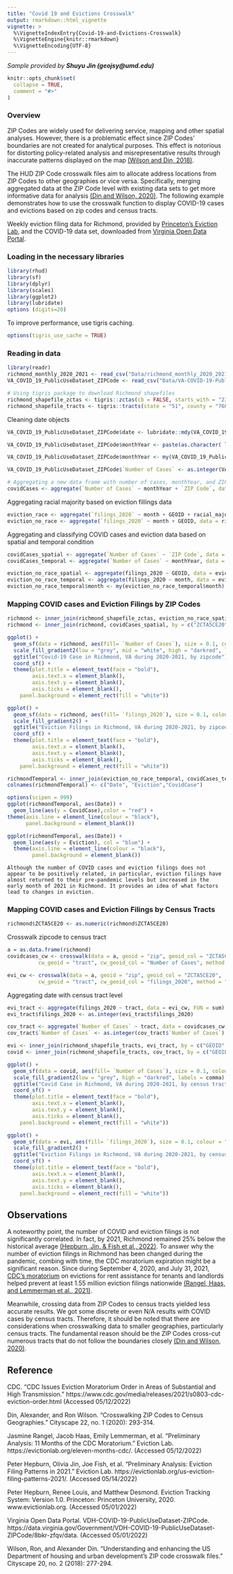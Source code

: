 ```yaml
---
title: "Covid 19 and Evictions Crosswalk"
output: rmarkdown::html_vignette
vignette: >
  %\VignetteIndexEntry{Covid-19-and-Evictions-Crosswalk}
  %\VignetteEngine{knitr::rmarkdown}
  %\VignetteEncoding{UTF-8}
---
```


<i>Sample provided by <b>Shuyu Jin (geojsy@umd.edu)</b></i>


```r
knitr::opts_chunk$set(
  collapse = TRUE,
  comment = "#>"
)
```

### Overview

ZIP Codes are widely used for delivering service, mapping and other spatial analyses. However, there is a problematic effect since ZIP Codes’ boundaries are not created for analytical purposes. This effect is notorious for distorting policy-related analysis and misrepresentative results through inaccurate patterns displayed on the map [(Wilson and Din, 2018)](https://www.huduser.gov/portal/periodicals/cityscpe/vol20num2/ch16.pdf).

The HUD ZIP Code crosswalk files aim to allocate address locations from ZIP Codes to other geographies or vice versa. Specifically, merging aggregated data at the ZIP Code level with existing data sets to get more informative data for analysis [(Din and Wilson, 2020)](https://www.huduser.gov/portal/periodicals/cityscpe/vol22num1/ch12.pdf). The following example demonstrates how to use the crosswalk function to display COVID-19 cases and evictions based on zip codes and census tracts. 

Weekly eviction filing data for Richmond, provided by [Princeton’s Eviction Lab](https://evictionlab.org/eviction-tracking/), and the COVID-19 data set, downloaded from [Virginia Open Data Portal](https://data.virginia.gov/Government/VDH-COVID-19-PublicUseDataset-ZIPCode/8bkr-zfqv/data).


### Loading in the necessary libraries
```r
library(rhud)
library(sf)
library(dplyr)
library(scales)
library(ggplot2)
library(lubridate)
options (digits=20)
```
To improve performance, use tigris caching.

```r
options(tigris_use_cache = TRUE)
```


### Reading in data

```r
library(readr)
richmond_monthly_2020_2021 <- read_csv("Data/richmond_monthly_2020_2021.csv")
VA_COVID_19_PublicUseDataset_ZIPCode <- read_csv("Data/VA-COVID-19-PublicUseDataset-ZIPCode.csv")

# Using tigris package to download Richmond shapefiles
richmond_shapefile_zctas <- tigris::zctas(cb = FALSE, starts_with = "23")
richmond_shapefile_tracts <- tigris::tracts(state = "51", county = "760", cb = TRUE)
```

Cleaning date objects
```r
VA_COVID_19_PublicUseDataset_ZIPCode$date <- lubridate::mdy(VA_COVID_19_PublicUseDataset_ZIPCode$`Report Date`)

VA_COVID_19_PublicUseDataset_ZIPCode$monthYear <- paste(as.character( lubridate::month(VA_COVID_19_PublicUseDataset_ZIPCode$date)), "-", as.character( lubridate::year(VA_COVID_19_PublicUseDataset_ZIPCode$date)), sep="" )

VA_COVID_19_PublicUseDataset_ZIPCode$monthYear <- my(VA_COVID_19_PublicUseDataset_ZIPCode$monthYear)

VA_COVID_19_PublicUseDataset_ZIPCode$`Number of Cases` <- as.integer(VA_COVID_19_PublicUseDataset_ZIPCode$`Number of Cases`)

# Aggregating a new data frame with number of cases, monthYear, and ZIP code
covidCases <- aggregate(`Number of Cases` ~ monthYear + `ZIP Code`, data = VA_COVID_19_PublicUseDataset_ZIPCode, FUN = sum)
```

Aggregating racial majority based on eviction fillings data
```r
eviction_race <- aggregate(`filings_2020` ~ month + GEOID + racial_majority, data = richmond_monthly_2020_2021, FUN = sum)
eviction_no_race <- aggregate(`filings_2020` ~ month + GEOID, data = richmond_monthly_2020_2021, FUN = sum)
```

Aggregating and classifying COVID cases and eviction data based on spatial and temporal condition
```r
covidCases_spatial <- aggregate(`Number of Cases` ~ `ZIP Code`, data = covidCases, FUN = sum)
covidCases_temporal <- aggregate(`Number of Cases` ~ monthYear, data = covidCases, FUN = sum)

eviction_no_race_spatial <- aggregate(filings_2020 ~ GEOID, data = eviction_no_race, FUN = sum)
eviction_no_race_temporal <- aggregate(filings_2020 ~ month, data = eviction_no_race, FUN = sum)
eviction_no_race_temporal$month <- my(eviction_no_race_temporal$month)
```


### Mapping COVID cases and Eviction Filings by ZIP Codes

```r
richmond <- inner_join(richmond_shapefile_zctas, eviction_no_race_spatial, by = c("ZCTA5CE20" = "GEOID" ))
richmond <- inner_join(richmond, covidCases_spatial, by = c("ZCTA5CE20" = "ZIP Code" ))
```

```r
ggplot() +
  geom_sf(data = richmond, aes(fill= `Number of Cases`), size = 0.1, colour = "grey") + 
  scale_fill_gradient2(low = "grey", mid = "white", high = "darkred", labels = comma) +
  ggtitle("Covid-19 Case in Richmond, VA during 2020-2021, by zipcode") +
  coord_sf() +
  theme(plot.title = element_text(face = "bold"),
        axis.text.x = element_blank(), 
        axis.text.y = element_blank(),
        axis.ticks = element_blank(),
    panel.background = element_rect(fill = "white"))
```

```r
ggplot() +
  geom_sf(data = richmond, aes(fill= `filings_2020`), size = 0.1, colour = "grey") + 
  scale_fill_gradient2() +
  ggtitle("Eviction Filings in Richmond, VA during 2020-2021, by zipcode") +
  coord_sf() +
  theme(plot.title = element_text(face = "bold"),
        axis.text.x = element_blank(), 
        axis.text.y = element_blank(),
        axis.ticks = element_blank(),
    panel.background = element_rect(fill = "white"))
```

```r
richmondTemporal <- inner_join(eviction_no_race_temporal, covidCases_temporal, by = c("month" = "monthYear"))
colnames(richmondTemporal) <- c("Date", "Eviction","CovidCase")
```


```r
options(scipen = 999)
ggplot(richmondTemporal, aes(Date)) + 
  geom_line(aes(y = CovidCase),color = "red") +
theme(axis.line = element_line(colour = "black"),
      panel.background = element_blank())
```

```r
ggplot(richmondTemporal, aes(Date)) + 
  geom_line(aes(y = Eviction), col = "blue") +
  theme(axis.line = element_line(colour = "black"),
        panel.background = element_blank())
```

```{}
Although the number of COVID cases and eviction filings does not appear to be positively related, in particular, eviction filings have almost returned to their pre-pandemic levels but increased in the early month of 2021 in Richmond. It provides an idea of what factors lead to changes in eviction.
```


### Mapping COVID cases and Eviction Filings by Census Tracts

```r
richmond$ZCTA5CE20 <- as.numeric(richmond$ZCTA5CE20)
```

Crosswalk zipcode to census tract
```r
a = as.data.frame(richmond)
covidcases_cw <- crosswalk(data = a, geoid = "zip", geoid_col = "ZCTA5CE20",
          cw_geoid = "tract", cw_geoid_col = "Number of Cases", method = "tot")

evi_cw <- crosswalk(data = a, geoid = "zip", geoid_col = "ZCTA5CE20",
          cw_geoid = "tract", cw_geoid_col = "filings_2020", method = "tot")
```

Aggregating date with census tract level
```r
evi_tract <- aggregate(filings_2020 ~ tract, data = evi_cw, FUN = sum)
evi_tract$filings_2020 <- as.integer(evi_tract$filings_2020)

cov_tract <- aggregate(`Number of Cases` ~ tract, data = covidcases_cw, FUN = sum)
cov_tract$`Number of Cases` <- as.integer(cov_tract$`Number of Cases`)
```


```r
evi <- inner_join(richmond_shapefile_tracts, evi_tract, by = c("GEOID" = "tract"))
covid <- inner_join(richmond_shapefile_tracts, cov_tract, by = c("GEOID" = "tract"))
```

```r
ggplot() +
  geom_sf(data = covid, aes(fill= `Number of Cases`), size = 0.1, colour = "grey") + 
  scale_fill_gradient2(low = "grey", high = "darkred", labels = comma) +
  ggtitle("Covid Case in Richmond, VA during 2020-2021, by census tract") +
  coord_sf() +
  theme(plot.title = element_text(face = "bold"),
        axis.text.x = element_blank(), 
        axis.text.y = element_blank(),
        axis.ticks = element_blank(),
    panel.background = element_rect(fill = "white"))
```


```r
ggplot() +
  geom_sf(data = evi, aes(fill= `filings_2020`), size = 0.1, colour = "grey") + 
  scale_fill_gradient2() +
  ggtitle("Eviction Filings in Richmond, VA during 2020-2021, by census tract") +
  coord_sf() +
  theme(plot.title = element_text(face = "bold"),
        axis.text.x = element_blank(), 
        axis.text.y = element_blank(),
        axis.ticks = element_blank(),
    panel.background = element_rect(fill = "white"))
```


## Observations
A noteworthy point, the number of COVID and eviction filings is not significantly correlated. In fact, by 2021, Richmond remained 25% below the historical average [(Hepburn, Jin, & Fish et al., 2022)](https://evictionlab.org/us-eviction-filing-patterns-2021/). To answer why the number of eviction filings in Richmond has been changed during the pandemic, combing with time, the CDC moratorium expiration might be a significant reason. Since during September 4, 2020, and July 31, 2021, [CDC’s moratorium](https://www.cdc.gov/media/releases/2021/s0803-cdc-eviction-order.html) on evictions for rent assistance for tenants and landlords helped prevent at least 1.55 million eviction filings nationwide [(Rangel, Haas, and Lemmerman et al., 2021)](https://evictionlab.org/eleven-months-cdc/).

Meanwhile, crossing data from ZIP Codes to census tracts yielded less accurate results. We got some discrete or even N/A results with COVID cases by census tracts. Therefore, it should be noted that there are considerations when crosswalking data to smaller geographies, particularly census tracts. The fundamental reason should be the ZIP Codes cross-cut numerous tracts that do not follow the boundaries closely [(Din and Wilson, 2020)]( https://www.huduser.gov/portal/periodicals/cityscpe/vol22num1/ch12.pdf). 



## Reference
CDC. "CDC Issues Eviction Moratorium Order in Areas of Substantial and High Transmission." https://www.cdc.gov/media/releases/2021/s0803-cdc-eviction-order.html (Accessed 05/12/2022)

Din, Alexander, and Ron Wilson. "Crosswalking ZIP Codes to Census Geographies." Cityscape 22, no. 1 (2020): 293-314.

Jasmine Rangel, Jacob Haas, Emily Lemmerman, et al. “Preliminary Analysis: 11 Months of the CDC Moratorium.” Eviction Lab. https://evictionlab.org/eleven-months-cdc/. (Accessed 05/12/2022)

Peter Hepburn, Olivia Jin, Joe Fish, et al. “Preliminary Analysis: Eviction Filing Patterns in 2021.” Eviction Lab. https://evictionlab.org/us-eviction-filing-patterns-2021/. (Accessed 05/14/2022)

Peter Hepburn, Renee Louis, and Matthew Desmond. Eviction Tracking System: Version 1.0. Princeton: Princeton University, 2020. www.evictionlab.org. (Accessed 05/01/2022)

Virginia Open Data Portal. VDH-COVID-19-PublicUseDataset-ZIPCode. https://data.virginia.gov/Government/VDH-COVID-19-PublicUseDataset-ZIPCode/8bkr-zfqv/data. (Accessed 05/01/2022)

Wilson, Ron, and Alexander Din. "Understanding and enhancing the US Department of housing and urban development's ZIP code crosswalk files." Cityscape 20, no. 2 (2018): 277-294.
